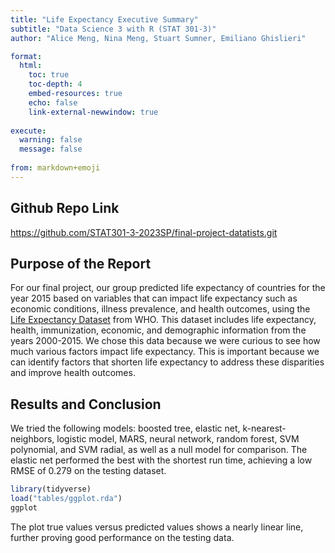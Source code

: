 ```yaml
---
title: "Life Expectancy Executive Summary"
subtitle: "Data Science 3 with R (STAT 301-3)"
author: "Alice Meng, Nina Meng, Stuart Sumner, Emiliano Ghislieri"

format:
  html:
    toc: true
    toc-depth: 4
    embed-resources: true
    echo: false
    link-external-newwindow: true
    
execute:
  warning: false
  message: false
  
from: markdown+emoji 
---
```

::: {.callout-tip}

## Github Repo Link

[https://github.com/STAT301-3-2023SP/final-project-datatists.git](https://github.com/STAT301-3-2023SP/final-project-datatists.git)

:::

## Purpose of the Report
For our final project, our group predicted life expectancy of countries for the year 2015 based on variables that can impact life expectancy such as economic conditions, illness prevalence, and health outcomes, using the [Life Expectancy Dataset](https://www.kaggle.com/datasets/lashagoch/life-expectancy-who-updated) from WHO. This dataset includes life expectancy, health, immunization, economic, and demographic information from the years 2000-2015. We chose this data because we were curious to see how much various factors impact life expectancy. This is important because we can identify factors that shorten life expectancy to address these disparities and improve health outcomes.

## Results and Conclusion 
We tried the following models: boosted tree, elastic net, k-nearest-neighbors, logistic model, MARS, neural network, random forest, SVM polynomial, and SVM radial, as well as a null model for comparison. The elastic net performed the best with the shortest run time, achieving a low RMSE of 0.279 on the testing dataset.

```r
library(tidyverse)
load("tables/ggplot.rda")
ggplot
```
The plot true values versus predicted values shows a nearly linear line, further proving good performance on the testing data. 
